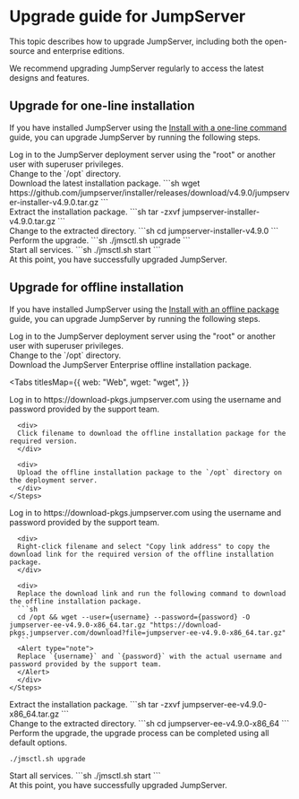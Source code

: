 # Upgrade guide for JumpServer

This topic describes how to upgrade JumpServer, including both the open-source and enterprise editions.

We recommend upgrading JumpServer regularly to access the latest designs and features.

## Upgrade for one-line installation

If you have installed JumpServer using the [Install with a one-line command](/docs/installation#install-with-a-one-line-command) guide, you can upgrade JumpServer by running the following steps.

<Steps>

<div>
Log in to the JumpServer deployment server using the "root" or another user with superuser privileges.
</div>

<div>
Change to the `/opt` directory.
</div>

<div>
Download the latest installation package.
```sh
wget https://github.com/jumpserver/installer/releases/download/v4.9.0/jumpserver-installer-v4.9.0.tar.gz
```
</div>

<div>
Extract the installation package.
```sh
tar -zxvf jumpserver-installer-v4.9.0.tar.gz
```
</div>

<div>
Change to the extracted directory.
```sh
cd jumpserver-installer-v4.9.0
```
</div>

<div>
Perform the upgrade.
```sh
./jmsctl.sh upgrade
```
</div>

<div>
Start all services.
```sh
./jmsctl.sh start
```
</div>

<div>
At this point, you have successfully upgraded JumpServer.
</div>

</Steps>

## Upgrade for offline installation

If you have installed JumpServer using the [Install with an offline package](/docs/installation#install-with-an-offline-package) guide, you can upgrade JumpServer by running the following steps.

<Steps>

<div>
Log in to the JumpServer deployment server using the "root" or another user with superuser privileges.
</div>

<div>
Change to the `/opt` directory.
</div>


<div>
Download the JumpServer Enterprise offline installation package.


<Tabs
  titlesMap={{
    web: "Web",
    wget: "wget",
  }}
>
  <Tab titleKey="web">
    <Steps stepLevel="2">
      <div>
      Log in to https://download-pkgs.jumpserver.com using the username and password provided by the support team.
      </div>

      <div>
      Click filename to download the offline installation package for the required version.
      </div>

      <div>
      Upload the offline installation package to the `/opt` directory on the deployment server.
      </div>
    </Steps>
  </Tab>

  <Tab titleKey="wget">
    <Steps stepLevel="2">
      <div>
      Log in to https://download-pkgs.jumpserver.com using the username and password provided by the support team.
      </div>

      <div>
      Right-click filename and select "Copy link address" to copy the download link for the required version of the offline installation package.
      </div>

      <div>
      Replace the download link and run the following command to download the offline installation package.
      ```sh
      cd /opt && wget --user={username} --password={password} -O jumpserver-ee-v4.9.0-x86_64.tar.gz "https://download-pkgs.jumpserver.com/download?file=jumpserver-ee-v4.9.0-x86_64.tar.gz"
      ```
      <Alert type="note">
      Replace `{username}` and `{password}` with the actual username and password provided by the support team.
      </Alert>
      </div>
    </Steps>
  </Tab>
</Tabs>

</div>
<div>
Extract the installation package.
```sh 
tar -zxvf jumpserver-ee-v4.9.0-x86_64.tar.gz
```
</div>

<div>
Change to the extracted directory.
```sh
cd jumpserver-ee-v4.9.0-x86_64
```
</div>

<div>
Perform the upgrade, the upgrade process can be completed using all default options.

```sh
./jmsctl.sh upgrade
```

</div>

<div>
Start all services.
```sh
./jmsctl.sh start
```
</div>

<div>
At this point, you have successfully upgraded JumpServer.
</div>

</Steps>
